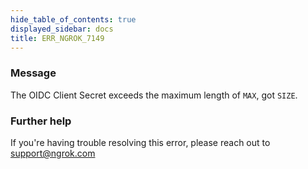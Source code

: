 ```yaml
---
hide_table_of_contents: true
displayed_sidebar: docs
title: ERR_NGROK_7149
---
```


### Message

The OIDC Client Secret exceeds the maximum length of `MAX`, got `SIZE`.

<ErrorDetails />

### Further help

If you're having trouble resolving this error, please reach out to [support@ngrok.com](mailto:support@ngrok.com?subject=Help%20with%20ERR_NGROK_7149)
